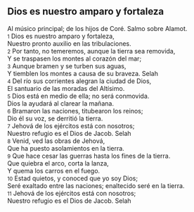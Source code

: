 == Dios es nuestro amparo y fortaleza ==

Al músico principal; de los hijos de Coré. Salmo sobre Alamot.<br>
{{anchor|1}} <small>1</small> Dios es nuestro amparo y fortaleza,<br>
Nuestro pronto auxilio en las tribulaciones.<br>
{{anchor|2}} <small>2</small> Por tanto, no temeremos, aunque la tierra sea removida,<br>
Y se traspasen los montes al corazón del mar;<br>
{{anchor|3}} <small>3</small> Aunque bramen y se turben sus aguas,<br>
Y tiemblen los montes a causa de su braveza. Selah<br>
{{anchor|4}} <small>4</small> Del río sus corrientes alegran la ciudad de Dios,<br>
El santuario de las moradas del Altísimo.<br>
{{anchor|5}} <small>5</small> Dios está en medio de ella; no será conmovida.<br>
Dios la ayudará al clarear la mañana.<br>
{{anchor|6}} <small>6</small> Bramaron las naciones, titubearon los reinos;<br>
Dio él su voz, se derritió la tierra.<br>
{{anchor|7}} <small>7</small> Jehová de los ejércitos está con nosotros;<br>
Nuestro refugio es el Dios de Jacob. Selah<br>
{{anchor|8}} <small>8</small> Venid, ved las obras de Jehová,<br>
Que ha puesto asolamientos en la tierra.<br>
{{anchor|9}} <small>9</small> Que hace cesar las guerras hasta los fines de la tierra.<br>
Que quiebra el arco, corta la lanza,<br>
Y quema los carros en el fuego.<br>
{{anchor|10}} <small>10</small> Estad quietos, y conoced que yo soy Dios;<br>
Seré exaltado entre las naciones; enaltecido seré en la tierra.<br>
{{anchor|11}} <small>11</small> Jehová de los ejércitos está con nosotros;<br>
Nuestro refugio es el Dios de Jacob. Selah<br>
